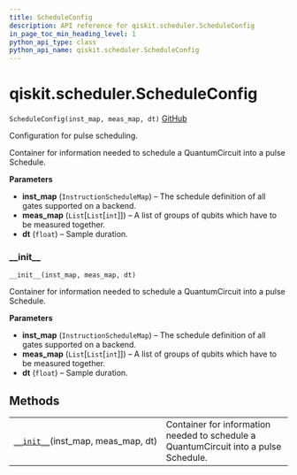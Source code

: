 ```yaml
---
title: ScheduleConfig
description: API reference for qiskit.scheduler.ScheduleConfig
in_page_toc_min_heading_level: 1
python_api_type: class
python_api_name: qiskit.scheduler.ScheduleConfig
---
```


# qiskit.scheduler.ScheduleConfig

<span id="qiskit.scheduler.ScheduleConfig" />

`ScheduleConfig(inst_map, meas_map, dt)` [GitHub](https://github.com/qiskit/qiskit/tree/stable/0.18/qiskit/scheduler/config.py "view source code")

Configuration for pulse scheduling.

Container for information needed to schedule a QuantumCircuit into a pulse Schedule.

**Parameters**

*   **inst\_map** (`InstructionScheduleMap`) – The schedule definition of all gates supported on a backend.
*   **meas\_map** (`List`\[`List`\[`int`]]) – A list of groups of qubits which have to be measured together.
*   **dt** (`float`) – Sample duration.

### \_\_init\_\_

<span id="qiskit.scheduler.ScheduleConfig.__init__" />

`__init__(inst_map, meas_map, dt)`

Container for information needed to schedule a QuantumCircuit into a pulse Schedule.

**Parameters**

*   **inst\_map** (`InstructionScheduleMap`) – The schedule definition of all gates supported on a backend.
*   **meas\_map** (`List`\[`List`\[`int`]]) – A list of groups of qubits which have to be measured together.
*   **dt** (`float`) – Sample duration.

## Methods

|                                                                                                                              |                                                                                      |
| ---------------------------------------------------------------------------------------------------------------------------- | ------------------------------------------------------------------------------------ |
| [`__init__`](#qiskit.scheduler.ScheduleConfig.__init__ "qiskit.scheduler.ScheduleConfig.__init__")(inst\_map, meas\_map, dt) | Container for information needed to schedule a QuantumCircuit into a pulse Schedule. |

